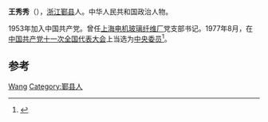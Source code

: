 {{onesource|time=2015-02-22T04:33:51+00:00}}
'''王秀秀'''（{{bd|1932年||}}），[[浙江|浙江]][[鄞县|鄞县]]人。中华人民共和国政治人物。

1953年加入中国共产党。曾任[[上海电机玻璃纤维厂|上海电机玻璃纤维厂]]党支部书记。1977年8月，在[[中国共产党十一次全国代表大会|中国共产党十一次全国代表大会]]上当选为[[中国共产党第十一届中央委员会委员列表|中央委员]]<ref>{{cite book|author=中共中央组织部|title=中国共产党历届中央委员大辞典 1921-2003|year=2004|publisher=中央党史出版社|location=北京|isbn=7-80136-946-7}}</ref>。

==参考==
{{reflist}}
{{中国政治人物小作品}}
[[Category:中国共产党第十一届中央委员会委员|Wang]]
[[Category:鄞县人|Category:鄞县人]]